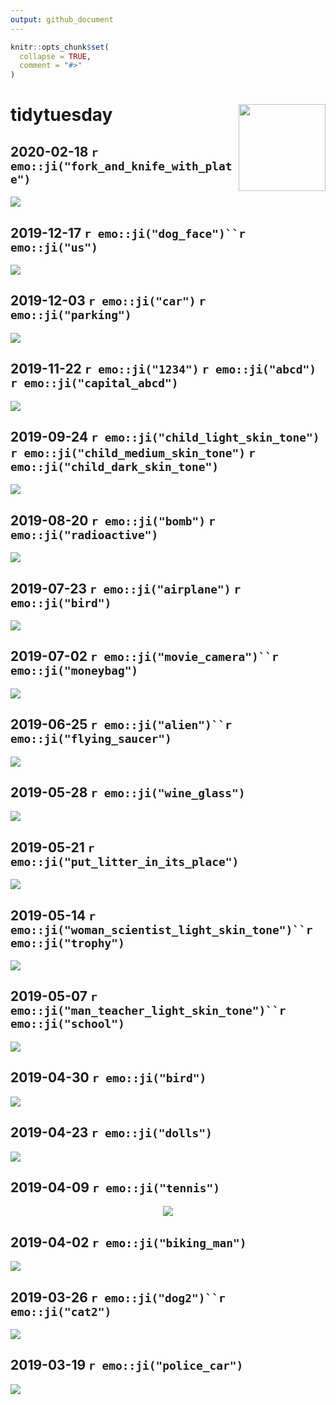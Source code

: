 ```yaml
---
output: github_document
---
```


<!-- README.md is generated from README.Rmd. Please edit that file -->

```r
knitr::opts_chunk$set(
  collapse = TRUE,
  comment = "#>"
)
```


# tidytuesday <a href='https://github.com/rfordatascience/tidytuesday' target='_blank'><img src='tt_hex.png' align="right" height="139" /></a>


## 2020-02-18 `r emo::ji("fork_and_knife_with_plate")`

<a href='scripts/script_2020-02-18.R' target='_blank'><img src="plots/plot_2020-02-18.gif" align="center"/></a>

## 2019-12-17 `r emo::ji("dog_face")``r emo::ji("us")` 

<a href='scripts/script_2019-12-17.R' target='_blank'><img src="plots/plot_2019-12-17.png" align="center"/></a>

## 2019-12-03 `r emo::ji("car")` `r emo::ji("parking")`

<a href='scripts/script_2019-12-03.R' target='_blank'><img src="plots/plot_2019-12-03.png" align="center"/></a>

## 2019-11-22 `r emo::ji("1234")` `r emo::ji("abcd")` `r emo::ji("capital_abcd")`

<a href='scripts/script_2019-11-12.R' target='_blank'><img src="plots/plot_2019-11-12.png" align="center"/></a>

## 2019-09-24 `r emo::ji("child_light_skin_tone")` `r emo::ji("child_medium_skin_tone")` `r emo::ji("child_dark_skin_tone")`

<a href='scripts/script_2019-09-24.R' target='_blank'><img src="plots/plot_2019-09-24.png" align="center"/></a>

## 2019-08-20 `r emo::ji("bomb")` `r emo::ji("radioactive")`

<a href='scripts/script_2019-08-20.R' target='_blank'><img src="plots/plot_2019-08-20.png" align="center"/></a>

## 2019-07-23 `r emo::ji("airplane")` `r emo::ji("bird")`

<a href='scripts/script_2019-07-23.R' target='_blank'><img src="plots/plot_2019-07-23.png" align="center"/></a>

## 2019-07-02 `r emo::ji("movie_camera")``r emo::ji("moneybag")` 

<a href='scripts/script_2019-07-02.R' target='_blank'><img src="plots/plot_2019-07-02.png" align="center"/></a>

## 2019-06-25 `r emo::ji("alien")``r emo::ji("flying_saucer")` 

<a href='scripts/script_2019-06-25.R' target='_blank'><img src="plots/plot_2019-06-25.gif" align="center"/></a>

## 2019-05-28 `r emo::ji("wine_glass")`

<a href='scripts/script_2019-05-28.R' target='_blank'><img src="plots/plot_2019-05-28.png" align="center"/></a>

## 2019-05-21 `r emo::ji("put_litter_in_its_place")`

<a href='scripts/script_2019-05-21.R' target='_blank'><img src="plots/plot_2019-05-21.png" align="center"/></a>

## 2019-05-14 `r emo::ji("woman_scientist_light_skin_tone")``r emo::ji("trophy")`

<a href='scripts/script_2019-05-14.R' target='_blank'><img src="plots/plot_2019-05-14.png" align="center"/></a>

## 2019-05-07 `r emo::ji("man_teacher_light_skin_tone")``r emo::ji("school")`

<a href='scripts/script_2019-05-07.R' target='_blank'><img src="plots/plot_2019-05-07.png" align="center"/></a>

## 2019-04-30 `r emo::ji("bird")`

<a href='scripts/script_2019-04-30.R' target='_blank'><img src="plots/plot_2019-04-30.png" align="center"/></a>

## 2019-04-23 `r emo::ji("dolls")`

<a href='scripts/script_2019-04-23.R' target='_blank'><img src="plots/plot_2019-04-23.png" align="center"/></a>

## 2019-04-09 `r emo::ji("tennis")`

<center>
<a href='scripts/script_2019-04-09.R' target='_blank'><img src="plots/plot_2019-04-09.gif" align="center"/></a>
</center>

## 2019-04-02 `r emo::ji("biking_man")`

<a href='scripts/script_2019-04-02.R' target='_blank'><img src="plots/plot_2019-04-02.png" align="center"/></a>

## 2019-03-26 `r emo::ji("dog2")``r emo::ji("cat2")`

<a href='scripts/script_2019-03-26.R' target='_blank'><img src="plots/plot_2019-03-26.png" align="center"/></a>

## 2019-03-19 `r emo::ji("police_car")`

<a href='scripts/script_2019-03-19.R' target='_blank'><img src="plots/plot_2019-03-19.png" align="center"/></a>
